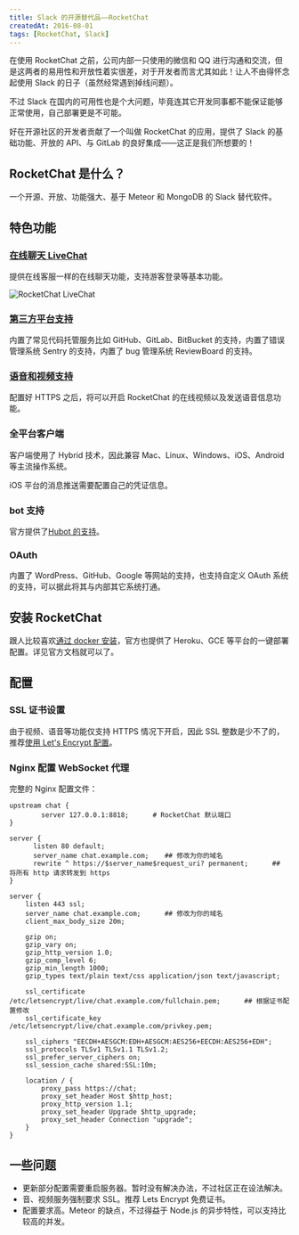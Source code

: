 ```yaml
---
title: Slack 的开源替代品——RocketChat
createdAt: 2016-08-01
tags: [RocketChat, Slack]
---
```


在使用 RocketChat 之前，公司内部一只使用的微信和 QQ 进行沟通和交流，但是这两者的易用性和开放性着实很差，对于开发者而言尤其如此！让人不由得怀念起使用 Slack 的日子（虽然经常遇到掉线问题）。

不过 Slack 在国内的可用性也是个大问题，毕竟连其它开发同事都不能保证能够正常使用，自己部署更是不可能。

好在开源社区的开发者贡献了一个叫做 RocketChat 的应用，提供了 Slack 的基础功能、开放的 API、与 GitLab 的良好集成——这正是我们所想要的！

## RocketChat 是什么？

一个开源、开放、功能强大、基于 Meteor 和 MongoDB 的 Slack 替代软件。

## 特色功能

### [在线聊天 LiveChat](https://rocket.chat/docs/administrator-guides/livechat/)

提供在线客服一样的在线聊天功能，支持游客登录等基本功能。

![RocketChat LiveChat](https://cdn-www.rocket.chat/images/screenshots/livechat.png)

### [第三方平台支持](https://rocket.chat/docs/administrator-guides/integrations)

内置了常见代码托管服务比如 GitHub、GitLab、BitBucket 的支持，内置了错误管理系统 Sentry 的支持，内置了 bug 管理系统 ReviewBoard 的支持。

### [语音和视频支持](https://rocket.chat/docs/user-guides/voice-and-video-calls/)

配置好 HTTPS 之后，将可以开启 RocketChat 的在线视频以及发送语音信息功能。

### 全平台客户端

客户端使用了 Hybrid 技术，因此兼容 Mac、Linux、Windows、iOS、Android 等主流操作系统。

iOS 平台的消息推送需要配置自己的凭证信息。

### bot 支持

官方提供了[Hubot 的支持](https://github.com/RocketChat/hubot-rocketchat)。

### OAuth

内置了 WordPress、GitHub、Google 等网站的支持，也支持自定义 OAuth 系统的支持，可以据此将其与内部其它系统打通。

## 安装 RocketChat

跟人比较喜欢[通过 docker 安装](https://rocket.chat/docs/installation/docker-containers/)，官方也提供了 Heroku、GCE 等平台的一键部署配置。详见官方文档就可以了。

## 配置

### SSL 证书设置

由于视频、语音等功能仅支持 HTTPS 情况下开启，因此 SSL 整数是少不了的，推荐[使用 Let's Encrypt 配置](/sa/lets-encrypt.html)。

### Nginx 配置 WebSocket 代理

完整的 Nginx 配置文件：

```nginx
upstream chat {
        server 127.0.0.1:8818;      # RocketChat 默认端口
}

server {
      listen 80 default;
      server_name chat.example.com;    ## 修改为你的域名
      rewrite ^ https://$server_name$request_uri? permanent;      ## 将所有 http 请求转发到 https
}

server {
    listen 443 ssl;
    server_name chat.example.com;      ## 修改为你的域名
    client_max_body_size 20m;

    gzip on;
    gzip_vary on;
    gzip_http_version 1.0;
    gzip_comp_level 6;
    gzip_min_length 1000;
    gzip_types text/plain text/css application/json text/javascript;

    ssl_certificate /etc/letsencrypt/live/chat.example.com/fullchain.pem;      ## 根据证书配置修改
    ssl_certificate_key /etc/letsencrypt/live/chat.example.com/privkey.pem;

    ssl_ciphers "EECDH+AESGCM:EDH+AESGCM:AES256+EECDH:AES256+EDH";
    ssl_protocols TLSv1 TLSv1.1 TLSv1.2;
    ssl_prefer_server_ciphers on;
    ssl_session_cache shared:SSL:10m;

    location / {
        proxy_pass https://chat;
        proxy_set_header Host $http_host;
        proxy_http_version 1.1;
        proxy_set_header Upgrade $http_upgrade;
        proxy_set_header Connection "upgrade";
    }
}
```

## 一些问题

- 更新部分配置需要重启服务器。暂时没有解决办法，不过社区正在设法解决。
- 音、视频服务强制要求 SSL。推荐 Lets Encrypt 免费证书。
- 配置要求高。Meteor 的缺点，不过得益于 Node.js 的异步特性，可以支持比较高的并发。
